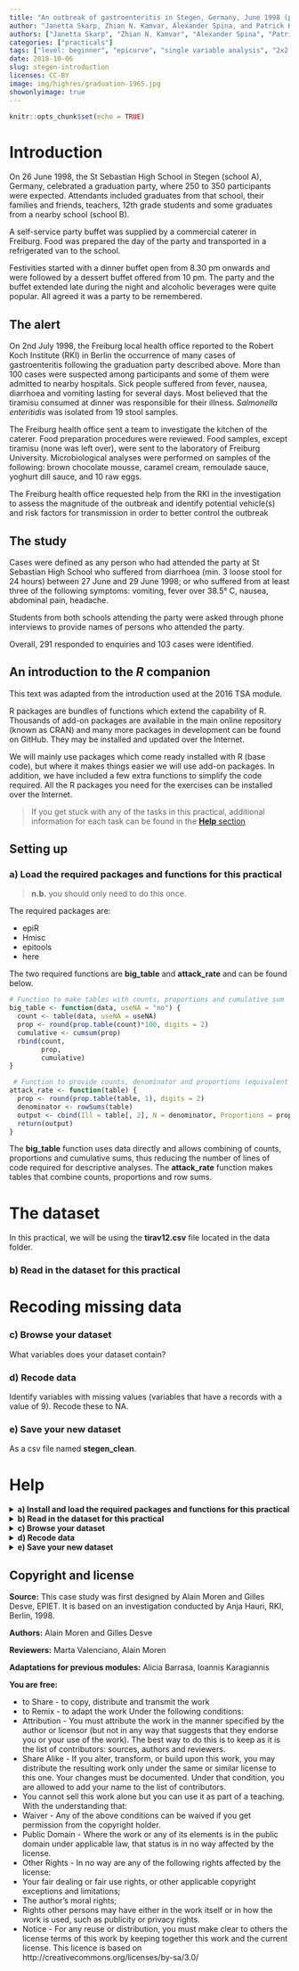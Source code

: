 ```yaml
---
title: "An outbreak of gastroenteritis in Stegen, Germany, June 1998 (part 1)"
author: "Janetta Skarp, Zhian N. Kamvar, Alexander Spina, and Patrick Keating"
authors: ["Janetta Skarp", "Zhian N. Kamvar", "Alexander Spina", "Patrick Keating"]
categories: ["practicals"]
tags: ["level: beginner", "epicurve", "single variable analysis", "2x2 tables", "reproducible research", "gastroenteritis"]
date: 2018-10-06
slug: stegen-introduction
licenses: CC-BY
image: img/highres/graduation-1965.jpg
showonlyimage: true
---
```


```r
knitr::opts_chunk$set(echo = TRUE)
```

# Introduction

On 26 June 1998, the St Sebastian High School in Stegen (school A), Germany, celebrated a graduation party, where 250 to 350 participants were expected. Attendants included graduates from that school, their families and friends, teachers, 12th grade students and some graduates from a nearby school (school B).

A self-service party buffet was supplied by a commercial caterer in Freiburg. Food was prepared the day of the party and transported in a refrigerated van to the school.

Festivities started with a dinner buffet open from 8.30 pm onwards and were followed by a dessert buffet offered from 10 pm. The party and the buffet extended late during the night and alcoholic beverages were quite popular. All agreed it was a party to be remembered.

## The alert

On 2nd July 1998, the Freiburg local health office reported to the Robert Koch Institute (RKI) in Berlin the occurrence of many cases of gastroenteritis following the graduation party described above. More than 100 cases were suspected among participants and some of them were admitted to nearby hospitals. Sick people suffered from fever, nausea, diarrhoea and vomiting lasting for several days. Most believed that the tiramisu consumed at dinner was responsible for their illness. *Salmonella enteritidis* was isolated from 19 stool samples.

The Freiburg health office sent a team to investigate the kitchen of the caterer. Food preparation procedures were reviewed. Food samples, except tiramisu (none was left over), were sent to the laboratory of Freiburg University. Microbiological analyses were performed on samples of the following: brown chocolate mousse, caramel cream, remoulade sauce, yoghurt dill sauce, and 10 raw eggs.

The Freiburg health office requested help from the RKI in the investigation to assess the magnitude of the outbreak and identify potential vehicle(s) and risk factors for transmission in order to better control the outbreak

## The study

Cases were defined as any person who had attended the party at St Sebastian High School who suffered from diarrhoea (min. 3 loose stool for 24 hours) between 27 June and 29 June 1998; or who suffered from at least three of the following symptoms: vomiting, fever over 38.5° C, nausea, abdominal pain, headache.

Students from both schools attending the party were asked through phone interviews to provide names of persons who
attended the party.

Overall, 291 responded to enquiries and 103 cases were identified.

## An introduction to the *R* companion

This text was adapted from the introduction used at the 2016 TSA module.

R packages are bundles of functions which extend the capability of R. Thousands of add-on packages are available in the main online repository (known as CRAN) and many more packages in development can be found on GitHub. They may be installed and updated over the Internet.

We will mainly use packages which come ready installed with R (base code), but where it makes things easier we will use add-on packages. In addition, we have included a few extra functions to simplify the code required. All the R packages you need for the exercises can be installed over the Internet.

> If you get stuck with any of the tasks in this practical, additional information for each task can be found in the [**Help** section](#help) 

## Setting up

### a) Load the required packages and functions for this practical

> **n.b.** you should only need to do this once.

The required packages are:

* epiR
* Hmisc
* epitools
* here

The two required functions are **big_table** and **attack_rate** and can be found below.

```r
# Function to make tables with counts, proportions and cumulative sum
big_table <- function(data, useNA = "no") {
  count <- table(data, useNA = useNA)
  prop <- round(prop.table(count)*100, digits = 2)
  cumulative <- cumsum(prop)
  rbind(count,
        prop,
        cumulative) 
}

 # Function to provide counts, denominator and proportions (equivalent of attack rate)
attack_rate <- function(table) {
  prop <- round(prop.table(table, 1), digits = 2)
  denominator <- rowSums(table) 
  output <- cbind(Ill = table[, 2], N = denominator, Proportions = prop[, 2])
  return(output)
}
```

The **big_table** function uses data directly and allows combining of counts, proportions and cumulative sums, thus reducing the number of lines of code required for descriptive analyses. The **attack_rate** function makes tables that combine counts, proportions and row sums.

# The dataset

In this practical, we will be using the **tirav12.csv** file located in the data folder.

### b) Read in the dataset for this practical

# Recoding missing data

### c) Browse your dataset
What variables does your dataset contain?

### d) Recode data
Identify variables with missing values (variables that have a records with a value of 9). Recode these to NA.

### e) Save your new dataset
As a csv file named **stegen_clean**.

# Help

<details>
<summary> <b> a) Install and load the required packages and functions for this practical </b> </summary>

Below you can find the commands for installing and loading the required packages.

```r
# Installing required packages for the practical
required_packages <- c("epiR", "Hmisc", "epitools", "here", "incidence") 
install.packages(required_packages)
```

```r
# Loading required packages for the practical
library("epiR")
library("Hmisc")
library("epitools")
library("here")
library("incidence")
```

</details>

<details>
<summary> <b> b) Read in the dataset for this practical </b> </summary>

```r
stegen_data <- read.csv(here::here("data", "stegen_raw.csv"), stringsAsFactors = FALSE)
```

```r
stegen_data <- read.csv(here::here("static", "data", "stegen_raw.csv"), stringsAsFactors = FALSE)
```

</details>

<details>
<summary> <b> c) Browse your dataset </b> </summary>

*RStudio* has the nice feature that everything is in one browser window, so you can browse your dataset and your code without having to switch between browser windows. 

```r
# to browse your data, use the View command
View(stegen_data)
```

Alternatively, you can also view your dataset by clicking on **stegen_data** in the top right "global environment" panel of your *RStudio* browser.  Your global environment is where you can see all the datasets, functions and other things you have loaded in the current session. 

</details>

<details>
<summary> <b> d) Recode data </b> </summary>

Use the "describe" command to assess your data and identify variables with missing values. The describe command showed that the variables salmon, pork and horseradish have a few records with a value of 9. These need to be recoded to NA.

* Using the square brackets "`[...]`" after a variable allows you to subset for certain observations. To recode values of 9 to NA for the pork variable, select observations where pork **(`stegen_data$pork`)** is equal to 9 **`[stegen_data$pork == 9]`** and set these observations equal to NA 
    
* Always use the double equals "`==`" within square brackets; this a logical (Boolean) operator

* Use "`!=`" when you want to write "not equal to"

```r
# The first line below is read as follows:  assign a value of NA to stegen_data$pork WHERE stegen_data$pork is equal to 9
stegen_data$pork[stegen_data$pork == 9] <- NA

stegen_data$salmon[stegen_data$salmon == 9] <- NA

stegen_data$horseradish[stegen_data$horseradish == 9] <- NA
```

</details>

<details>
<summary> <b> e) Save your new dataset </b> </summary>

```r
write.csv(stegen_data, file = here::here("data", "stegen_clean.csv"))
```

</details>

## Copyright and license
**Source:**
This case study was first designed by Alain Moren and Gilles Desve, EPIET. It is based on an investigation conducted by Anja Hauri, RKI, Berlin, 1998.

**Authors:**
Alain Moren and Gilles Desve

**Reviewers:**
Marta Valenciano, Alain Moren

**Adaptations for previous modules:**
Alicia Barrasa, Ioannis Karagiannis

**You are free:**

+ to Share - to copy, distribute and transmit the work
+ to Remix - to adapt the work
Under the following conditions:
+ Attribution - You must attribute the work in the manner specified by the author or licensor (but not in any way that suggests that they endorse you or your use of the work). The best way to do this is to keep as it is the list of contributors: sources, authors and reviewers.
+ Share Alike - If you alter, transform, or build upon this work, you may distribute the resulting work only under the same or similar license to this one. Your changes must be documented. Under that condition, you are allowed to add your name to the list of contributors.
+ You cannot sell this work alone but you can use it as part of a teaching.
With the understanding that:
+ Waiver - Any of the above conditions can be waived if you get permission from the copyright holder.
+ Public Domain - Where the work or any of its elements is in the public domain under applicable law, that status is in no way affected by the license.
+ Other Rights - In no way are any of the following rights affected by the license:
+ Your fair dealing or fair use rights, or other applicable copyright exceptions and limitations;
+ The author's moral rights;
+ Rights other persons may have either in the work itself or in how the work is used, such as publicity or privacy rights.
+ Notice - For any reuse or distribution, you must make clear to others the license terms of this work by keeping together this work and the current license.
This licence is based on http://creativecommons.org/licenses/by-sa/3.0/
